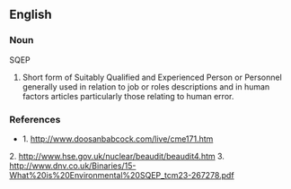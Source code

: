 ==English==

===Noun===
SQEP

# Short form of Suitably Qualified and Experienced Person or Personnel generally used in relation to job or roles descriptions and in human factors articles particularly those relating to human error.

===References===
*1.  http://www.doosanbabcock.com/live/cme171.htm
2.  http://www.hse.gov.uk/nuclear/beaudit/beaudit4.htm
3.  http://www.dnv.co.uk/Binaries/15-What%20is%20Environmental%20SQEP_tcm23-267278.pdf